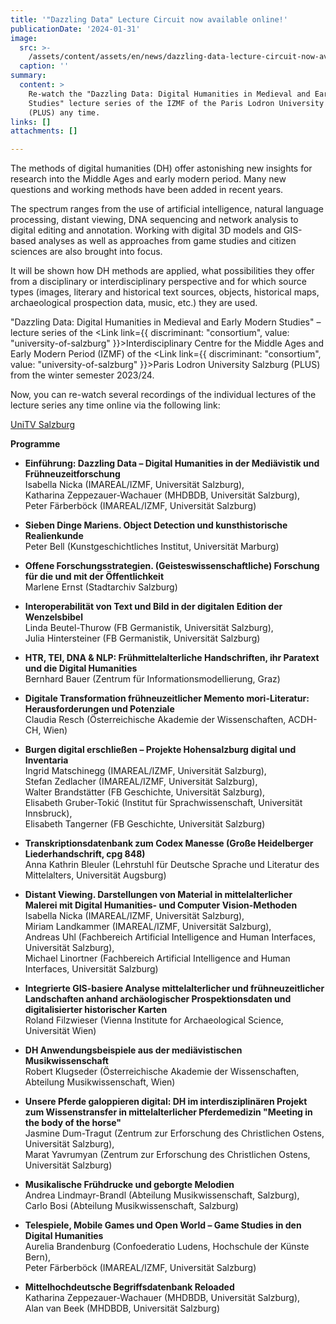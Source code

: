 ```yaml
---
title: '"Dazzling Data" Lecture Circuit now available online!'
publicationDate: '2024-01-31'
image:
  src: >-
    /assets/content/assets/en/news/dazzling-data-lecture-circuit-now-available-online/image.png
  caption: ''
summary:
  content: >
    Re-watch the "Dazzling Data: Digital Humanities in Medieval and Early Modern
    Studies" lecture series of the IZMF of the Paris Lodron University Salzburg
    (PLUS) any time.
links: []
attachments: []

---
```


The methods of digital humanities (DH) offer astonishing new insights for research into the Middle Ages and early modern period. Many new questions and working methods have been added in recent years.

The spectrum ranges from the use of artificial intelligence, natural language processing, distant viewing, DNA sequencing and network analysis to digital editing and annotation. Working with digital 3D models and GIS-based analyses as well as approaches from game studies and citizen sciences are also brought into focus.

It will be shown how DH methods are applied, what possibilities they offer from a disciplinary or interdisciplinary perspective and for which source types (images, literary and historical text sources, objects, historical maps, archaeological prospection data, music, etc.) they are used.

"Dazzling Data: Digital Humanities in Medieval and Early Modern Studies" – lecture series of the <Link link={{ discriminant: "consortium", value: "university-of-salzburg" }}>Interdisciplinary Centre for the Middle Ages and Early Modern Period</Link> (IZMF) of the <Link link={{ discriminant: "consortium", value: "university-of-salzburg" }}>Paris Lodron University Salzburg (PLUS)</Link> from the winter semester 2023/24.

Now, you can re-watch several recordings of the individual lectures of the lecture series any time online via the following link:

[UniTV Salzburg](https://www.unitv.org/beitrag.asp?ID=1161)

**Programme**

* **Einführung: Dazzling Data – Digital Humanities in der Mediävistik und Frühneuzeitforschung**\
  Isabella Nicka (IMAREAL/IZMF, Universität Salzburg),\
  Katharina Zeppezauer-Wachauer (MHDBDB, Universität Salzburg),\
  Peter Färberböck (IMAREAL/IZMF, Universität Salzburg)

- **Sieben Dinge Mariens. Object Detection und kunsthistorische Realienkunde**\
  Peter Bell (Kunstgeschichtliches Institut, Universität Marburg)

* **Offene Forschungsstrategien. (Geisteswissenschaftliche) Forschung für die und mit der Öffentlichkeit**\
  Marlene Ernst (Stadtarchiv Salzburg)

- **Interoperabilität von Text und Bild in der digitalen Edition der Wenzelsbibel**\
  Linda Beutel-Thurow (FB Germanistik, Universität Salzburg),\
  Julia Hintersteiner (FB Germanistik, Universität Salzburg)

* **HTR, TEI, DNA & NLP: Frühmittelalterliche Handschriften, ihr Paratext und die Digital Humanities**\
  Bernhard Bauer (Zentrum für Informationsmodellierung, Graz)

- **Digitale Transformation frühneuzeitlicher Memento mori-Literatur: Herausforderungen und Potenziale**\
  Claudia Resch (Österreichische Akademie der Wissenschaften, ACDH-CH, Wien)

* **Burgen digital erschließen – Projekte Hohensalzburg digital und Inventaria**\
  Ingrid Matschinegg (IMAREAL/IZMF, Universität Salzburg),\
  Stefan Zedlacher (IMAREAL/IZMF, Universität Salzburg),\
  Walter Brandstätter (FB Geschichte, Universität Salzburg),\
  Elisabeth Gruber-Tokić (Institut für Sprachwissenschaft, Universität Innsbruck),\
  Elisabeth Tangerner (FB Geschichte, Universität Salzburg)

- **Transkriptionsdatenbank zum Codex Manesse (Große Heidelberger Liederhandschrift, cpg 848)**\
  Anna Kathrin Bleuler (Lehrstuhl für Deutsche Sprache und Literatur des Mittelalters, Universität Augsburg)

* **Distant Viewing. Darstellungen von Material in mittelalterlicher Malerei mit Digital Humanities- und Computer Vision-Methoden**\
  Isabella Nicka (IMAREAL/IZMF, Universität Salzburg),\
  Miriam Landkammer (IMAREAL/IZMF, Universität Salzburg),\
  Andreas Uhl (Fachbereich Artificial Intelligence and Human Interfaces, Universität Salzburg),\
  Michael Linortner (Fachbereich Artificial Intelligence and Human Interfaces, Universität Salzburg)

- **Integrierte GIS-basiere Analyse mittelalterlicher und frühneuzeitlicher Landschaften anhand archäologischer Prospektionsdaten und digitalisierter historischer Karten**\
  Roland Filzwieser (Vienna Institute for Archaeological Science, Universität Wien)

* **DH Anwendungsbeispiele aus der mediävistischen Musikwissenschaft**\
  Robert Klugseder (Österreichische Akademie der Wissenschaften, Abteilung Musikwissenschaft, Wien)

- **Unsere Pferde galoppieren digital: DH im interdisziplinären Projekt zum Wissenstransfer in mittelalterlicher Pferdemedizin "Meeting in the body of the horse"**\
  Jasmine Dum-Tragut (Zentrum zur Erforschung des Christlichen Ostens, Universität Salzburg),\
  Marat Yavrumyan (Zentrum zur Erforschung des Christlichen Ostens, Universität Salzburg)

* **Musikalische Frühdrucke und geborgte Melodien**\
  Andrea Lindmayr-Brandl (Abteilung Musikwissenschaft, Salzburg),\
  Carlo Bosi (Abteilung Musikwissenschaft, Salzburg)

- **Telespiele, Mobile Games und Open World – Game Studies in den Digital Humanities**\
  Aurelia Brandenburg (Confoederatio Ludens, Hochschule der Künste Bern),\
  Peter Färberböck (IMAREAL/IZMF, Universität Salzburg)

* **Mittelhochdeutsche Begriffsdatenbank Reloaded**\
  Katharina Zeppezauer-Wachauer (MHDBDB, Universität Salzburg),\
  Alan van Beek (MHDBDB, Universität Salzburg)
